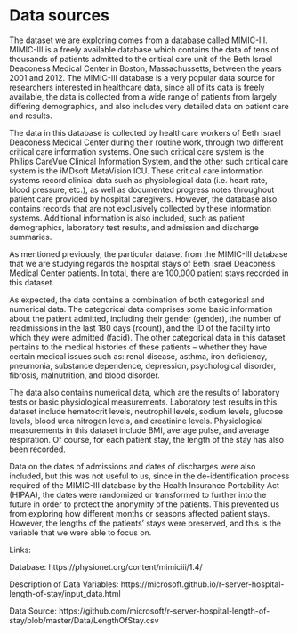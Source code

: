 # Data sources

The dataset we are exploring comes from a database called MIMIC-III. MIMIC-III is a freely available database which contains the data of tens of thousands of patients admitted to the critical care unit of the Beth Israel Deaconess Medical Center in Boston, Massachussetts, between the years 2001 and 2012. The MIMIC-III database is a very popular data source for researchers interested in healthcare data, since all of its data is freely available, the data is collected from a wide range of patients from largely differing demographics, and also includes very detailed data on patient care and results.

The data in this database is collected by healthcare workers of Beth Israel Deaconess Medical Center during their routine work, through two different critical care information systems. One such critical care system is the Philips CareVue Clinical Information System, and the other such critical care system is the iMDsoft MetaVision ICU. These critical care information systems record clinical data such as physiological data (i.e. heart rate, blood pressure, etc.), as well as documented progress notes throughout patient care provided by hospital caregivers. However, the database also contains records that are not exclusively collected by these information systems. Additional information is also included, such as patient demographics, laboratory test results, and admission and discharge summaries. 

As mentioned previously, the particular dataset from the MIMIC-III database that we are studying regards the hospital stays of Beth Israel Deaconess Medical Center patients. In total, there are 100,000 patient stays recorded in this dataset. 

As expected, the data contains a combination of both categorical and numerical data. The categorical data comprises some basic information about the patient admitted, including their gender (gender), the number of readmissions in the last 180 days (rcount), and the ID of the facility into which they were admitted (facid). The other categorical data in this dataset pertains to the medical histories of these patients – whether they have certain medical issues such as: renal disease, asthma, iron deficiency, pneumonia, substance dependence, depression, psychological disorder, fibrosis, malnutrition, and blood disorder. 

The data also contains numerical data, which are the results of laboratory tests or basic physiological measurements. Laboratory test results in this dataset include hematocrit levels, neutrophil levels, sodium levels, glucose levels, blood urea nitrogen levels, and creatinine levels. Physiological measurements in this dataset include BMI, average pulse, and average respiration. Of course, for each patient stay, the length of the stay has also been recorded. 

Data on the dates of admissions and dates of discharges were also included, but this was not useful to us, since in the de-identification process required of the MIMIC-III database by the Health Insurance Portability Act (HIPAA), the dates were randomized or transformed to further into the future in order to protect the anonymity of the patients. This prevented us from exploring how different months or seasons affected patient stays. However, the lengths of the patients’ stays were preserved, and this is the variable that we were able to focus on. 

Links:

Database: https://physionet.org/content/mimiciii/1.4/ 

Description of Data Variables: https://microsoft.github.io/r-server-hospital-length-of-stay/input_data.html

Data Source: https://github.com/microsoft/r-server-hospital-length-of-stay/blob/master/Data/LengthOfStay.csv  
